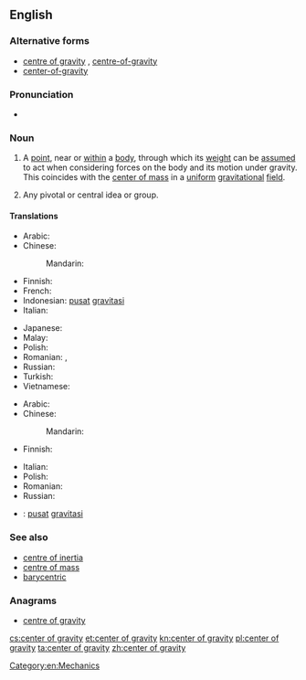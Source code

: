 ==English==
{{wikipedia}}

===Alternative forms===
* [[centre of gravity]] {{qualifier|British and Canadian spelling}}, [[centre-of-gravity]] {{qualifier|attributive}}
* [[center-of-gravity]] {{qualifier|attributive}}

===Pronunciation===
* {{IPA|/ˌsen.tər əv ˈɡræv.ə.ti/|lang=en}}

===Noun===
{{en-noun|head=[[center]] [[of]] [[gravity]]|centers of gravity}} {{term-context|American spelling|lang=en}}

# {{context|physics|lang=en}} A [[point]], near or [[within]] a [[body]], through which its [[weight]] can be [[assumed]] to act when considering forces on the body and its motion under gravity. This coincides with the [[center of mass]] in a [[uniform]] [[gravitational]] [[field]].
# {{context|metaphorical|lang=en}} Any pivotal or central idea or group.

====Translations====
{{trans-top|point, near or within a body, at which the object's mass can be assumed to be concentrated}}
* Arabic: {{t-needed|ar}}
* Chinese:
*: Mandarin: {{t+|cmn|重心|tr=zhòngxīn}}
* Finnish: {{t+|fi|painopiste}}
* French: {{t+|fr|centre de gravité|m}}
* Indonesian: [[pusat]] [[gravitasi]]
* Italian: {{t+|it|baricentro|m}}
{{trans-mid}}
* Japanese: {{t+|ja|重心|tr=じゅうしん, jūshin}}
* Malay: {{t|ms|pusat graviti}}
* Polish: {{t|pl|środek ciężkości}}
* Romanian: {{t|ro|centru de greutate|n}}, {{t|ro|centre de greutate|n-p}}
* Russian: {{t|ru|центр тя́жести|m|sc=Cyrl}}
* Turkish: {{t+|tr|ağırlık merkezi}}
* Vietnamese: {{t+|vi|trọng tâm}}
{{trans-bottom}}

{{trans-top|any pivotal or central idea or group}}
* Arabic: {{t-needed|ar}}
* Chinese:
*: Mandarin: {{t-needed|cmn}}
* Finnish: {{t+|fi|painopiste}}
{{trans-mid}}
* Italian: {{t+|it|baricentro|m}}
* Polish: {{t|pl|środek ciężkości|m}}
* Romanian: {{t|ro|centru de greutate}}
* Russian: {{t-needed|ru}}
{{trans-bottom}}

{{checktrans-top}}
* {{ttbc|id}}: [[pusat]] [[gravitasi]]
{{trans-mid}}
{{trans-bottom}}

===See also===
* [[centre of inertia]]
* [[centre of mass]]
* [[barycentric]]

===Anagrams===
* [[centre of gravity#English|centre of gravity]]

[[Category:en:Mechanics]]

[[cs:center of gravity]]
[[et:center of gravity]]
[[kn:center of gravity]]
[[pl:center of gravity]]
[[ta:center of gravity]]
[[zh:center of gravity]]